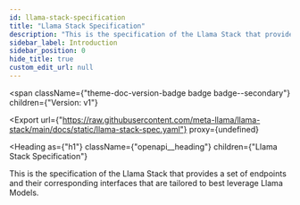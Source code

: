 ```yaml
---
id: llama-stack-specification
title: "Llama Stack Specification"
description: "This is the specification of the Llama Stack that provides"
sidebar_label: Introduction
sidebar_position: 0
hide_title: true
custom_edit_url: null
---
```



<span
  className={"theme-doc-version-badge badge badge--secondary"}
  children={"Version: v1"}
>
</span>

<Export
  url={"https://raw.githubusercontent.com/meta-llama/llama-stack/main/docs/static/llama-stack-spec.yaml"}
  proxy={undefined}
>
  
</Export>

<Heading
  as={"h1"}
  className={"openapi__heading"}
  children={"Llama Stack Specification"}
>
</Heading>



This is the specification of the Llama Stack that provides
                a set of endpoints and their corresponding interfaces that are
tailored to
                best leverage Llama Models.


      